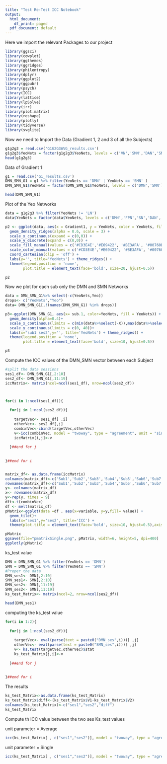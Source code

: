 ```yaml
---
title: "Test Re-Test ICC Notebook"
output:
  html_document:
    df_print: paged
  pdf_document: default
---
```


Here we import the relevant Packages to our project 

```r
library(ggsci)
library(cowplot)
library(ggthemes)
library(ggridges)
library(philentropy)
library(dplyr)
library(ggplot2)
library(ggpubr)
library(psych)
library(ICC)
library(lattice)
library(lpSolve)
library(irr)
library(plot.matrix)
library(reshape)
library(plotly)
library(tidyverse)
library(svglite)
```

Now we need to Import the Data (Gradient 1, 2 and 3 of all the Subjects)
```r
g1g2g3 = read.csv('G1G2G3AVG_results.csv')
g1g2g3$YeoNets = factor(g1g2g3$YeoNets, levels = c('VN','SMN','DAN','SN','LN','FPN','DMN'))
head(g1g2g3)

```

Data of Gradient 1

```r
g1 = read.csv('G1_results.csv')
DMN_SMN_G1 = g1 %>% filter(YeoNets == 'DMN' | YeoNets == 'SMN' )
DMN_SMN_G1$YeoNets = factor(DMN_SMN_G1$YeoNets, levels = c('DMN','SMN'))

head(DMN_SMN_G1)
```


Plot of the Yeo Networks

```r
data = g1g2g3 %>% filter(YeoNets != 'LN')
data$YeoNets = factor(data$YeoNets, levels = c('DMN','FPN','SN','DAN','SMN','VN'))

p2 <- ggplot(data, aes(x = Gradient1, y = YeoNets, color = YeoNets, fill = YeoNets)) +
  geom_density_ridges(alpha = 0.6, scale = 3) +
  scale_x_continuous(expand = c(0,0)) +
  scale_y_discrete(expand = c(0,0)) +
  scale_fill_manual(values = c('#CD3E4E','#E69422', '#BE3AFA', '#00760E', '#4682B4', '#781286')) +
  scale_color_manual(values = c('#CD3E4E','#E69422', '#BE3AFA', '#00760E', '#4682B4', '#781286')) +
  coord_cartesian(clip = 'off') +
  labs(y='', title='YeoNets') + theme_ridges() + 
  theme(legend.position = 'none',
        plot.title = element_text(face='bold', size=20, hjust=0.5))

p2
```

Now we plot for each sub only the DMN and SMN Networks

```r
data = DMN_SMN_G1%>% select(-c(YeoNets,Yeo))
drops<- c("YeoNets","Yeo")
data= DMN_SMN_G1[,!(names(DMN_SMN_G1) %in% drops)]

p3<-ggplot(DMN_SMN_G1, aes(x= sub.1, color=YeoNets, fill = YeoNets)) +
  geom_density(alpha=0.4)+
  scale_x_continuous(limits = c(min(data%>%select(-X)),max(data%>%select(-X))))+
  scale_y_continuous(limits = c(0, 40))+
  labs(x="sub1 ses2",y='', title='YeoNets') + theme_ridges() + 
  theme(legend.position = 'none',
        plot.title = element_text(face='bold', size=10, hjust=0.5))

p3
```

Compute the ICC values of the DMN_SMN vector between each Subject 

```r
#split the data sessions 
ses1_df<- DMN_SMN_G1[,2:10]
ses2_df<- DMN_SMN_G1[,11:19]
iccMatrix<- matrix(ncol=ncol(ses1_df), nrow=ncol(ses2_df))



for(i in 1:ncol(ses1_df)){
  
  for(j in 1:ncol(ses2_df)){
  
    targetVec<- ses1_df[ ,i]
    otherVec<- ses2_df[,j]
    combinVec<-cbind(targetVec,otherVec)
    v<-icc(combinVec, model = "twoway", type = "agreement", unit = "single")$value
    iccMatrix[i,j]<-v
    
  }##end for j
  
  
}##end for i


matrix_df<- as.data.frame(iccMatrix)
colnames(matrix_df)<-c('Sub1','Sub2','Sub3','Sub4','Sub5','Sub6','Sub7','Sub8','Sub9')
rownames(matrix_df)<-c('Sub1','Sub2','Sub3','Sub4','Sub5','Sub6','Sub7','Sub8','Sub9')
y<- colnames(matrix_df)
x<- rownames(matrix_df)
y<-rep(y, times = 9)
dft<-t(combinVec)
df <- melt(matrix_df)
pMatrix<-ggplot(data =df , aes(x=variable, y=y,fill= value)) + 
  geom_tile()+
  labs(x="ses1",y='ses2', title='ICC') +
  theme(plot.title = element_text(face='bold', size=10, hjust=0.5),axis.text.x = element_text(size=8, angle = 45, hjust = 1),axis.text.y = element_text(size=8,angle = 45, hjust = 1) )

pMatrix
ggsave(file="pmatrixSingle.png", pMatrix, width=6, height=5, dpi=400)
ggplotly(pMatrix)

```


ks_test value 

```r

DMN = DMN_SMN_G1 %>% filter(YeoNets == 'DMN')
SMN = DMN_SMN_G1 %>% filter(YeoNets == 'SMN')  
#Preper the data
DMN_ses1<- DMN[,2:10]
SMN_ses1<- SMN[,2:10]
DMN_ses2<- DMN[,11:19]
SMN_ses2<- SMN[,11:19]
ks_test_Matrix<- matrix(ncol=2, nrow=ncol(ses2_df))

head(DMN_ses1)
```

computing the ks_test value 

```r

for(i in 1:2){
  
  for(j in 1:ncol(ses2_df)){
    
    targetVec<- eval(parse(text = paste0("DMN_ses",i)))[ ,j]
    otherVec<- eval(parse(text = paste0("SMN_ses",i)))[ ,j]
    v<- ks.test(targetVec,otherVec)$stat
    ks_test_Matrix[j,i]<-v
    
  }##end for j
  
  
}##end for i

```

The results

```r
ks_test_Matrix<-as.data.frame(ks_test_Matrix)
ks_test_Matrix$diff<-(ks_test_Matrix$V1-ks_test_Matrix$V2)
colnames(ks_test_Matrix)<-c("ses1","ses2","diff")
ks_test_Matrix
```


Compute th ICC value between the two ses Ks_test values 

unit parameter = Average
```r
icc(ks_test_Matrix[ , c("ses1","ses2")], model = "twoway", type = "agreement", unit = "average")

```

unit parameter = Single

```r
icc(ks_test_Matrix[ , c("ses1","ses2")], model = "twoway", type = "agreement", unit = "single")
```

